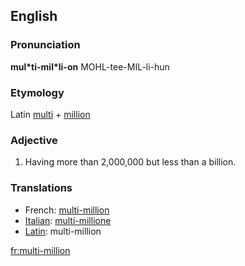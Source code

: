 ==English==

===Pronunciation===
'''mul*ti-mil*li-on'''
MOHL-tee-MIL-li-hun

===Etymology===
Latin [[multi]] + [[million]]

===Adjective===
{{infl|en|adjective}}
# Having more than 2,000,000 but less than a billion.

===Translations===
*French: [[multi-million]]
*[[Italian]]: [[multi-millione]]
*[[Latin]]: multi-million

[[fr:multi-million]]
